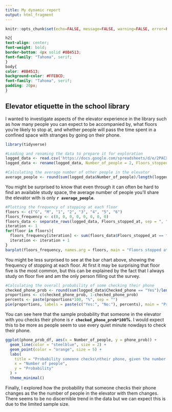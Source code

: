 ---
title: My dynamic report
output: html_fragment
---

```{r setup, include=FALSE}
knitr::opts_chunk$set(echo=FALSE, message=FALSE, warning=FALSE, error=FALSE)

```

```{css}
h2{
text-align: center;
font-weight: bold;
border-bottom: 4px solid #8B4513;
font-family: "Tahoma", serif;
}
body{
color: #8B4513;
background-color: #FFEBCD;
font-family: "Tahoma", serif;
padding: 20px;
}
```

## Elevator etiquette in the school library
I wanted to investigate aspects of the elevator experience in the library such as how many people you can expect to be accompanied by, what floors you're likely to stop at, and whether people will pass the time spent in a confined space with stranges by going on their phone.

```{r}
library(tidyverse)

#Loading and renaming the data to prepare it for exploration
logged_data <- read.csv('https://docs.google.com/spreadsheets/d/e/2PACX-1vSRc7Y8RLhepjaZ9OVR3Pu2xbXrlb8BU5Pz3B0lFK-Lxd4Rns1WxBwwAsfV8i0NOcKjaxEm-Wvlunj0/pub?gid=699649308&single=true&output=csv')
logged_data <- rename(logged_data, Number_of_people = 2, Floors_stopped_at = 3, Checked_phone = 4)

#Calculating the average number of other people in the elevator
average_people <- round(sum(logged_data$Number_of_people)/length(logged_data$Number_of_people), 2)
```

You might be surprised to know that even through it can often be hard to find an available study space, the average number of people you'll share the elevator with is only **`r average_people`**.

```{r}
#Plotting the frequency of stopping at each floor
floors <- c("G", "M", "1", "2", "3", "4", "5", "6")
floors_frequency <- c(0, 0, 0, 0, 0, 0, 0, 0)
floors_data <- separate_rows(logged_data, Floors_stopped_at, sep = ", ")
iteration <- 1
for(floor in floors){
  floors_frequency[iteration] <- sum(floors_data$Floors_stopped_at == floor)
  iteration <- iteration + 1
}
barplot(floors_frequency, names.arg = floors, main = "Floors stopped at", xlab = "Floors", ylab = "Frequency")
```

You might be less surprised to see at the bar chart above, showing the frequency of stopping at each floor. At first it may be surprising that floor five is the most common, but this can be explained by the fact that I always study on floor five and am the only person filling out the survey.

```{r}
#Calculating the overall probability of some checking their phone
checked_phone_prob <- round(sum(logged_data$Checked_phone == "Yes")/length(logged_data$Checked_phone), 2)
proportions <- c(checked_phone_prob, 1-checked_phone_prob)
percents <- paste(proportions*100, "%", sep = "")
pie(proportions, labels = paste(c("Yes:", "No:"), percents), main = "Probability someone checks their phone", col = rainbow(length(proportions)))

```

You can see here that the sample probability that someone in the elevator with you checks their phone is **`r checked_phone_prob*100`%**. I would expect this to be more as people seem to use every quiet minute nowdays to check their phone.

```{r}
ggplot(phone_prob_df, aes(x = Number_of_people, y = phone_prob)) +
  geom_line(color = "steelblue", size = 2) +
  geom_point(color = "orange", size = 5) +
  labs(
    title = "Probability someone checks\ntheir phone, given the number of\npeople riding with them",
    x = "Number of people",
    y = "Probability"
  ) +
  theme_minimal()
```

Finally, I explored how the probability that someone checks their phone changes as the the number of people in the elevator with them changes. There seems to be no discernible trend in the data but we can expect this is due to the limited sample size.
